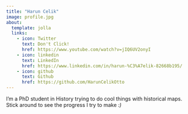 ```yaml
---
title: "Harun Celik"
image: profile.jpg
about:
  template: jolla
  links:
    - icon: Twitter
      text: Don't Click!
      href: https://www.youtube.com/watch?v=jIQ6UV2onyI
    - icon: linkedin
      text: LinkedIn
      href: https://www.linkedin.com/in/harun-%C3%A7elik-82668b195/
    - icon: github
      text: Github
      href: https://github.com/HarunCelikOtto
---
```


I'm a PhD student in History trying to do cool things with historical maps. Stick around to see the progress I try to make *:)*
